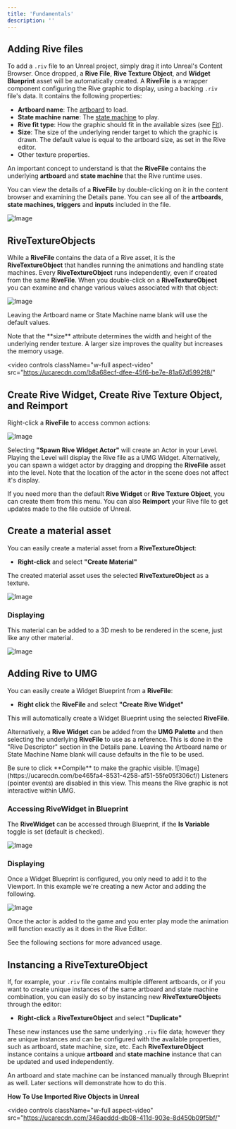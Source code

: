 ```yaml
---
title: 'Fundamentals'
description: ''
---
```


## Adding Rive files 

To add a `.riv` file to an Unreal project, simply drag it into Unreal's Content Browser. Once dropped, a **Rive File**, **Rive Texture Object**, and **Widget Blueprint** asset will be automatically created. A **RiveFile** is a wrapper component configuring the Rive graphic to display, using a backing `.riv` file's data. It contains the following properties:

- **Artboard name**: The [artboard](/editor/fundamentals/artboards) to load.
- **State machine name**: The [state machine](/runtimes/state-machines) to play.
- **Rive fit type**: How the graphic should fit in the available sizes (see [Fit](/runtimes/layout#fit)).
- **Size**: The size of the underlying render target to which the graphic is drawn. The default value is equal to the artboard size, as set in the Rive editor.
- Other texture properties.

An important concept to understand is that the **RiveFile** contains the underlying **artboard** and **state machine** that the Rive runtime uses. 

You can view the details of a **RiveFile** by double-clicking on it in the content browser and examining the Details pane. You can see all of the **artboards**, **state machines, triggers** and **inputs** included in the file.

![Image](https://ucarecdn.com/e1a414a2-6b5c-4b44-b5df-902867b329cf/)

## RiveTextureObjects 

While a **RiveFile** contains the data of a Rive asset, it is the **RiveTextureObject** that handles running the animations and handling state machines. Every **RiveTextureObject** runs independently, even if created from the same **RiveFile**. When you double-click on a **RiveTextureObject** you can examine and change various values associated with that object:

![Image](https://ucarecdn.com/23f34841-ad81-4388-b13b-5f0c115e5166/)

Leaving the Artboard name or State Machine name blank will use the default values.

<Note>
 Note that the **size** attribute determines the width and height of the underlying render texture. A larger size improves the quality but increases the memory usage.
</Note>

<video
  controls
  className="w-full aspect-video"
  src="https://ucarecdn.com/b8a68ecf-dfee-45f6-be7e-81a67d5992f8/"
></video>

## Create Rive Widget, Create Rive Texture Object, and Reimport

Right-click a **RiveFile** to access common actions:

![Image](https://ucarecdn.com/5c8cc8e5-751b-4f80-a8c9-10566fc7255a/)

Selecting **"Spawn Rive Widget Actor"** will create an Actor in your Level. Playing the Level will display the Rive file as a UMG Widget. Alternatively, you can spawn a widget actor by dragging and dropping the **RiveFile** asset into the level. Note that the location of the actor in the scene does not affect it's display.

If you need more than the default **Rive Widget** or **Rive Texture Object**, you can create them from this menu.
You can also **Reimport** your Rive file to get updates made to the file outside of Unreal.

## Create a material asset 

You can easily create a material asset from a **RiveTextureObject**:

- **Right-click** and select **"Create Material"**

The created material asset uses the selected **RiveTextureObject** as a texture.

![Image](https://ucarecdn.com/27fe9af0-7bdb-46d9-bd5c-a07fadaca1fe/)

### Displaying

This material can be added to a 3D mesh to be rendered in the scene, just like any other material.

![Image](https://ucarecdn.com/30c746c2-42bc-4cb8-b4f0-c68c2a4d07e6/)

## Adding Rive to UMG

You can easily create a Widget Blueprint from a **RiveFile**:

- **Right click** the **RiveFile** and select **"Create Rive Widget"**

This will automatically create a Widget Blueprint using the selected **RiveFile**.

Alternatively, a **Rive Widget** can be added from the **UMG** **Palette** and then selecting the underlying **RiveFile** to use as a reference. This is done in the "Rive Descriptor" section in the Details pane. Leaving the Artboard name or State Machine Name blank will cause defaults in the file to be used.

<Note>
 Be sure to click **Compile** to make the graphic visible.
</Note>
![Image](https://ucarecdn.com/be465fa4-8531-4258-af51-55fe05f306cf/)

<Note>
 Listeners (pointer events) are disabled in this view. This means the Rive graphic is not interactive within UMG.
</Note>

### Accessing RiveWidget in Blueprint 

The **RiveWidget** can be accessed through Blueprint, if the **Is Variable** toggle is set (default is checked).

![Image](https://ucarecdn.com/b7c73431-6c84-4597-aeea-75e3b76ecddb/)

### Displaying 

Once a Widget Blueprint is configured, you only need to add it to the Viewport. In this example we're creating a new Actor and adding the following.

![Image](https://ucarecdn.com/1213cdfc-ef95-40a7-95f1-6a9fd071e764/)

Once the actor is added to the game and you enter play mode the animation will function exactly as it does in the Rive Editor.

See the following sections for more advanced usage.

## Instancing a RiveTextureObject 

If, for example, your `.riv` file contains multiple different artboards, or if you want to create unique instances of the same artboard and state machine combination, you can easily do so by instancing new **RiveTextureObject**s through the editor:

- **Right-click** a **RiveTextureObject** and select **"Duplicate"**

These new instances use the same underlying `.riv` file data; however they are unique instances and can be configured with the available properties, such as artboard, state machine, size, etc. Each **RiveTextureObject** instance contains a unique **artboard** and **state machine** instance that can be updated and used independently.

An artboard and state machine can be instanced manually through Blueprint as well. Later sections will demonstrate how to do this.

**How To Use Imported Rive Objects in Unreal**

<video
  controls
  className="w-full aspect-video"
  src="https://ucarecdn.com/346aeddd-db08-411d-903e-8d450b09f5bf/"
></video>
